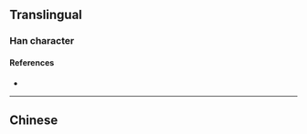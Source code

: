 {{also|喚}}
{{character info/new}}
==Translingual==

===Han character===
{{Han char|rn=30|rad=口|as=07|sn=10|four=|canj=RNBK,XRNBK|ids=⿰口奂}}

====References====
* {{Han ref|kx=0193.051|hdz=10632.080|uh=5524|ud=21796}}

----

==Chinese==
{{zh-see|喚}}
